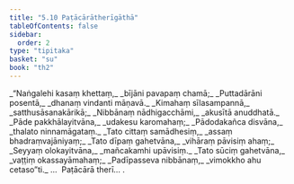 ```yaml
---
title: "5.10 Paṭācārātherīgāthā"
tableOfContents: false
sidebar:
  order: 2
type: "tipitaka"
basket: "su"
book: "th2"
---
```



<DynamicBreadcrumb />

<Division number="112" book="th2">

<Paragraph number="163" type="verses" book="th2">
_“Naṅgalehi kasaṃ khettaṃ,_  
_bījāni pavapaṃ chamā;_  
_Puttadārāni posentā,_  
_dhanaṃ vindanti māṇavā._  

</Paragraph>

</Division>
<Division number="113" book="th2">

<Paragraph number="164" type="verses" book="th2">
_Kimahaṃ sīlasampannā,_  
_satthusāsanakārikā;_  
_Nibbānaṃ nādhigacchāmi,_  
_akusītā anuddhatā._  

</Paragraph>

</Division>
<Division number="114" book="th2">

<Paragraph number="165" type="verses" book="th2">
_Pāde pakkhālayitvāna,_  
_udakesu karomahaṃ;_  
_Pādodakañca disvāna,_  
_thalato ninnamāgataṃ._  

</Paragraph>

</Division>
<Division number="115" book="th2">

<Paragraph number="166" type="verses" book="th2">
_Tato cittaṃ samādhesiṃ,_  
_assaṃ bhadraṃvajāniyaṃ;_  
_Tato dīpaṃ gahetvāna,_  
_vihāraṃ pāvisiṃ ahaṃ;_  
_Seyyaṃ olokayitvāna,_  
_mañcakamhi upāvisiṃ._  

</Paragraph>

</Division>
<Division number="116" book="th2">

<Paragraph number="167" type="verses" book="th2">
_Tato sūciṃ gahetvāna,_  
_vaṭṭiṃ okassayāmahaṃ;_  
_Padīpasseva nibbānaṃ,_  
_vimokkho ahu cetaso”ti._  


</Paragraph>
</Division>

<Paragraph number="168" type="center" book="th2">
…  Paṭācārā therī… .
</Paragraph>